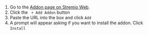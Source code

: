 1. Go to the [Addon page on Stremio Web](https://web.stremio.com/#/addons).
2. Click the ` + Add Addon` button
3. Paste the URL into the box and click `Add` 
4. A prompt will appear asking if you want to install the addon. Click `Install`